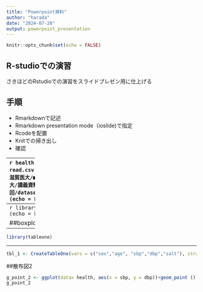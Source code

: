---
title: "Powerpoint資料"
author: "harada"
date: "2024-07-28"
output: powerpoint_presentation
---

```{r setup, include=FALSE}
knitr::opts_chunk$set(echo = FALSE)
```

## R-studioでの演習
さきほどのRstudioでの演習をスライドプレゼン用に仕上げる

## 手順
- Rmarkdownで記述
- Rmarkdown presentation mode（ioslide)で指定
- Rcodeを配置
- Knitでの掃き出し
- 確認

----------
```{r setup1, include=FALSE}
health <- read.csv("F:/■■■■■■New＿滋賀医大/■■講義関連/京都府大/講義資料/2024＿R/##第1回/dataset/health3.csv")
(echo = FALSE)
```

----------
```{r setup2, include=FALSE}
library(tidyverse)
(echo = FALSE)
```

##boxplot
```{r a, echo=TRUE}
g_box<- ggplot(data= health, aes(x = factor(sex), y =　sbp))+geom_boxplot()
g_box
```

--------------------------
```{r b, include=FALSE}
library(tableone)
```

--------------------------
```{r c, include=FALSE}
tbl_1 <- CreateTableOne(vars = c("sex","age", "sbp","dbp","salt"), strata="sex",factorVars=c("sex"),data = health)
```

##散布図2
```{r d, echo=TRUE}
g_point_2 <- ggplot(data= health, aes(x = sbp, y = dbp))+geom_point () +theme_classic()
g_point_2

```

